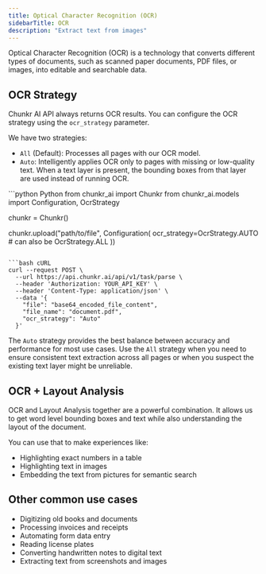 ```yaml
---
title: Optical Character Recognition (OCR)
sidebarTitle: OCR
description: "Extract text from images"
---
```


Optical Character Recognition (OCR) is a technology that converts different types of documents, 
such as scanned paper documents, PDF files, or images, into editable and searchable data. 

## OCR Strategy

Chunkr AI API always returns OCR results. You can configure the OCR strategy using the `ocr_strategy` parameter.

We have two strategies:
- `All` (Default): Processes all pages with our OCR model.
- `Auto`: Intelligently applies OCR only to pages with missing or low-quality text. When a text layer is present, the bounding boxes from that layer are used instead of running OCR.

<CodeGroup> 
```python Python
from chunkr_ai import Chunkr
from chunkr_ai.models import Configuration, OcrStrategy

chunkr = Chunkr()

chunkr.upload("path/to/file", Configuration(
    ocr_strategy=OcrStrategy.AUTO # can also be OcrStrategy.ALL
))
```

```bash cURL
curl --request POST \
  --url https://api.chunkr.ai/api/v1/task/parse \
  --header 'Authorization: YOUR_API_KEY' \
  --header 'Content-Type: application/json' \
  --data '{
    "file": "base64_encoded_file_content",
    "file_name": "document.pdf",
    "ocr_strategy": "Auto"
  }'
```
</CodeGroup>

The `Auto` strategy provides the best balance between accuracy and performance for most use cases. 
Use the `All` strategy when you need to ensure consistent text extraction across all pages or when you suspect the existing text layer might be unreliable.

## OCR + Layout Analysis

OCR and Layout Analysis together are a powerful combination. 
It allows us to get word level bounding boxes and text while also understanding the layout of the document. 

You can use that to make experiences like:
- Highlighting exact numbers in a table
- Highlighting text in images
- Embedding the text from pictures for semantic search

## Other common use cases
- Digitizing old books and documents
- Processing invoices and receipts
- Automating form data entry
- Reading license plates
- Converting handwritten notes to digital text
- Extracting text from screenshots and images

